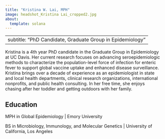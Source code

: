 ```yaml
---
title: "Kristina W. Lai, MPH"
image: headshot_Kristina Lai_cropped2.jpg
about:
  template: solana
---
```

---
subtitle: "PhD Candidate, Graduate Group in Epidemiology"
---

Kristina is a 4th year PhD candidate in the Graduate Group in Epidemiology at UC Davis. Her current research focuses on advancing seroepidemiologic methods to characterize the population-level force of infection for enteric fever to support global vaccine uptake and enhanced disease surveillance. Kristina brings over a decade of experience as an epidemiologist in state and local health departments, clinical research organizations, international nonprofits, and public health consulting. In her free time, she enjoys chasing after her toddler and getting outdoors with her family.

## Education

  MPH in Global Epidemiology | Emory University  
  
  BS in Microbiology, Immunology, and Molecular Genetics | University of California, Los Angeles 

